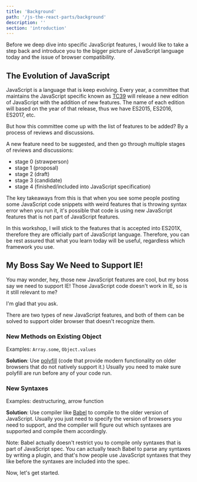 ```yaml
---
title: 'Background'
path: '/js-the-react-parts/background'
description: ''
section: 'introduction'
---
```


Before we deep dive into specific JavaScript features, I would like to take a step back and introduce you to the bigger picture of JavaScript language today and the issue of browser compatibility.

## The Evolution of JavaScript

JavaScript is a language that is keep evolving. Every year, a committee that maintains the JavaScript specific known as [TC39][tc39] will release a new edition of JavaScript with the addition of new features. The name of each edition will based on the year of that release, thus we have ES2015, ES2016, ES2017, etc.

But how this committee come up with the list of features to be added? By a process of reviews and discussions.

A new feature need to be suggested, and then go through multiple stages of reviews and discussions:

- stage 0 (strawperson)
- stage 1 (proposal)
- stage 2 (draft)
- stage 3 (candidate)
- stage 4 (finished/included into JavaScript specification)

The key takeaways from this is that when you see some people posting some JavaScript code snippets with weird features that is throwing syntax error when you run it, it's possible that code is using new JavaScript features that is not part of JavaScript features.

In this workshop, I will stick to the features that is accepted into ES201X, therefore they are officially part of JavaScript language. Therefore, you can be rest assured that what you learn today will be useful, regardless which framework you use.

## My Boss Say We Need to Support IE!

You may wonder, hey, those new JavaScript features are cool, but my boss say we need to support IE! Those JavaScript code doesn't work in IE, so is it still relevant to me?

I'm glad that you ask.

There are two types of new JavaScript features, and both of them can be solved to support older browser that doesn't recognize them.

### New Methods on Existing Object

Examples: `Array.some`, `Object.values`

**Solution**: Use [polyfill] (code that provide modern functionality on older browsers that do not natively support it.) Usually you need to make sure polyfill are run before any of your code run.

### New Syntaxes

Examples: destructuring, arrow function

**Solution**: Use compiler like [Babel][babel] to compile to the older version of JavaScript. Usually you just need to specify the version of browsers you need to support, and the compiler will figure out which syntaxes are supported and compile them accordingly.

Note: Babel actually doesn't restrict you to compile only syntaxes that is part of JavaScript spec. You can actually teach Babel to parse any syntaxes by writing a plugin, and that's how people use JavaScript syntaxes that they like before the syntaxes are included into the spec.

Now, let's get started.

[tc39]: https://tc39.github.io/
[polyfill]: https://developer.mozilla.org/en-US/docs/Glossary/Polyfill
[babel]: https://babeljs.io/
